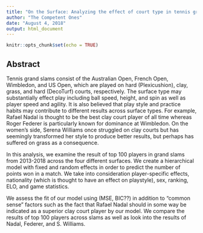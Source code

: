 ```yaml
---
title: "On the Surface: Analyzing the effect of court type in tennis grand slams"
author: "The Competent Ones"
date: "August 4, 2018"
output: html_document
---
```


```r
knitr::opts_chunk$set(echo = TRUE)
```

## Abstract

Tennis grand slams consist of the Australian Open, French Open, Wimbledon, and US Open, which are played on hard (Plexicushion), clay, grass, and hard (DecoTurf) courts, respectively.  The surface type may substantially effect play including ball speed, height, and spin as well as player speed and agility.  It is also believed that play style and practice habits may contribute to different results across surface types.  For example, Rafael Nadal is thought to be the best clay court player of all time whereas Roger Federer is particularly known for dominance at Wimbledon.  On the women's side, Serena Williams once struggled on clay courts but has seemingly transformed her style to produce better results, but perhaps has suffered on grass as a consequence.

In this analysis, we examine the result of top 100 players in grand slams from 2013-2018 across the four different surfaces.  We create a hierarchical model with fixed and random effects in order to predict the number of points won in a match.  We take into consideration player-specific effects, nationality (which is thought to have an effect on playstyle), sex, ranking, ELO, and game statistics. 

We assess the fit of our model using (MSE, BIC??) in addition to "common sense" factors such as the fact that Rafael Nadal should in some way be indicated as a superior clay court player by our model.  We compare the results of top 100 players across slams as well as look into the results of Nadal, Federer, and S. Williams.
